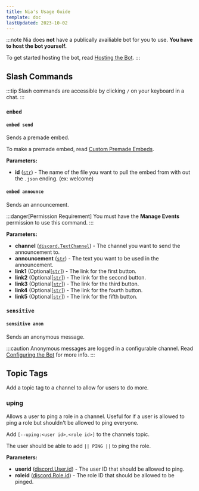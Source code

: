 ```yaml
---
title: Nia's Usage Guide
template: doc
lastUpdated: 2023-10-02
---
```


:::note
Nia does **not** have a publically availiable bot for you to use. **You have to host the bot yourself.**

To get started hosting the bot, read [Hosting the Bot](../hosting).
:::

## Slash Commands

:::tip
Slash commands are accessible by clicking `/` on your keyboard in a chat.
:::

### `embed`

#### `embed send`

Sends a premade embed.

To make a premade embed, read [Custom Premade Embeds](../embeds/custom-premade).

**Parameters:**
- **id** ([`str`](https://docs.python.org/3/library/stdtypes.html#str)) - The name of the file you want to pull the embed from with out the `.json` ending. (ex: welcome)

#### `embed announce`

Sends an announcement.

:::danger[Permission Requirement]
You must have the **Manage Events** permission to use this command.
:::

**Parameters:**
- **channel** ([`discord.TextChannel`](https://discordpy.readthedocs.io/en/stable/api.html?highlight=discord%20textchannel#discord.TextChannel)) - The channel you want to send the announcement to.
- **announcement** ([`str`](https://docs.python.org/3/library/stdtypes.html#str)) - The text you want to be used in the announcement.
- **link1** (Optional[[`str`](https://docs.python.org/3/library/stdtypes.html#str)]) - The link for the first button.
- **link2** (Optional[[`str`](https://docs.python.org/3/library/stdtypes.html#str)]) - The link for the second button.
- **link3** (Optional[[`str`](https://docs.python.org/3/library/stdtypes.html#str)]) - The link for the third button.
- **link4** (Optional[[`str`](https://docs.python.org/3/library/stdtypes.html#str)]) - The link for the fourth button.
- **link5** (Optional[[`str`](https://docs.python.org/3/library/stdtypes.html#str)]) - The link for the fifth button.

### `sensitive`

#### `sensitive anon`

Sends an anonymous message.

:::caution
Anonymous messages are logged in a configurable channel. Read [Configuring the Bot](../configuring) for more info.
:::

## Topic Tags

Add a topic tag to a channel to allow for users to do more.

### uping

Allows a user to ping a role in a channel. Useful for if a user is allowed to ping a role but shouldn't be allowed to ping everyone.

Add `[--uping:<user id>,<role id>]` to the channels topic.

The user should be able to add `|| PING ||` to ping the role.

**Parameters:**
- **userid** ([discord.User.id](https://discordpy.readthedocs.io/en/stable/api.html#discord.User)) - The user ID that should be allowed to ping.
- **roleid** ([discord.Role.id](https://discordpy.readthedocs.io/en/stable/api.html#discord.Role)) - The role ID that should be allowed to be pinged.